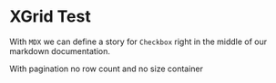 

# XGrid Test

With `MDX` we can define a story for `Checkbox` right in the middle of our
markdown documentation.

<Preview>
    <Story id="x-grid-tests-options--hidden-pagination"  />
</Preview>

With pagination no row count and no size container

<Preview>
    <Story id="x-grid-tests-options--page-size-100" />
</Preview>